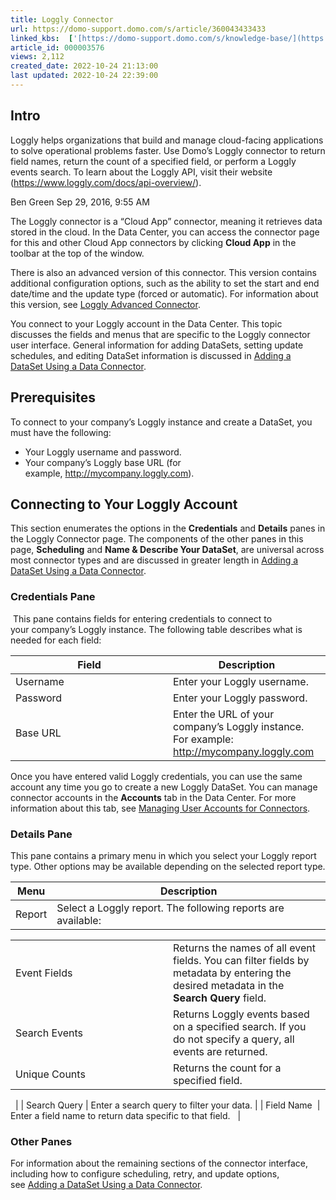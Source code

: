 ```yaml
---
title: Loggly Connector
url: https://domo-support.domo.com/s/article/360043433433
linked_kbs:  ['[https://domo-support.domo.com/s/knowledge-base/](https://domo-support.domo.com/s/knowledge-base/)', '[https://domo-support.domo.com/s/](https://domo-support.domo.com/s/)', '[https://domo-support.domo.com/s/topic/0TO5w000000ZammGAC](https://domo-support.domo.com/s/topic/0TO5w000000ZammGAC)', '[https://domo-support.domo.com/s/topic/0TO5w000000ZanLGAS](https://domo-support.domo.com/s/topic/0TO5w000000ZanLGAS)', '[https://domo-support.domo.com/s/topic/0TO5w000000ZaoQGAS](https://domo-support.domo.com/s/topic/0TO5w000000ZaoQGAS)', '[https://domo-support.domo.com/s/article/360042928834](https://domo-support.domo.com/s/article/360042928834)', '[https://domo-support.domo.com/s/article/360042926274](https://domo-support.domo.com/s/article/360042926274)', '[https://domo-support.domo.com/s/article/360042926054](https://domo-support.domo.com/s/article/360042926054)', '[https://domo-support.domo.com/s/article/360043433433](https://domo-support.domo.com/s/article/360043433433)', '[https://domo-support.domo.com/s/topic/0TO5w000000ZaoQGAS/api-connectors](https://domo-support.domo.com/s/topic/0TO5w000000ZaoQGAS/api-connectors)', '[https://domo-support.domo.com/s/article/360043429933](https://domo-support.domo.com/s/article/360043429933)', '[https://domo-support.domo.com/s/article/360043429953](https://domo-support.domo.com/s/article/360043429953)', '[https://domo-support.domo.com/s/article/360042925494](https://domo-support.domo.com/s/article/360042925494)', '[https://domo-support.domo.com/s/article/360043429913](https://domo-support.domo.com/s/article/360043429913)', '[https://domo-support.domo.com/s/article/4408174643607](https://domo-support.domo.com/s/article/4408174643607)', '[https://domo-support.domo.com/s/login/](https://domo-support.domo.com/s/login/)']
article_id: 000003576
views: 2,112
created_date: 2022-10-24 21:13:00
last updated: 2022-10-24 22:39:00
---
```




Intro
-----


Loggly helps organizations that build and manage cloud-facing applications to solve operational problems faster. Use Domo's Loggly connector to return field names, return the count of a specified field, or perform a Loggly events search. To learn about the Loggly API, visit their website (<https://www.loggly.com/docs/api-overview/>).




Ben Green
Sep 29, 2016, 9:55 AM


The Loggly connector is a "Cloud App" connector, meaning it retrieves data stored in the cloud. In the Data Center, you can access the connector page for this and other Cloud App connectors by clicking **Cloud App** in the toolbar at the top of the window.




There is also an advanced version of this connector. This version contains additional configuration options, such as the ability to set the start and end date/time and the update type (forced or automatic). For information about this version, see [Loggly Advanced Connector](/s/article/360042928834 "Loggly Advanced Connector").


You connect to your Loggly account in the Data Center. This topic discusses the fields and menus that are specific to the Loggly connector user interface. General information for adding DataSets, setting update schedules, and editing DataSet information is discussed in [Adding a DataSet Using a Data Connector](/s/article/360042926274 "Adding a DataSet Using a Data Connector").


Prerequisites
-------------


To connect to your company's Loggly instance and create a DataSet, you must have the following:


* Your Loggly username and password.
* Your company's Loggly base URL (for example, <http://mycompany.loggly.com>).


Connecting to Your Loggly Account
---------------------------------


This section enumerates the options in the **Credentials** and **Details** panes in the Loggly Connector page. The components of the other panes in this page, **Scheduling** and **Name & Describe Your DataSet**, are universal across most connector types and are discussed in greater length in [Adding a DataSet Using a Data Connector](/s/article/360042926274 "Adding a DataSet Using a Data Connector").


### Credentials Pane


 This pane contains fields for entering credentials to connect to your company's Loggly instance. The following table describes what is needed for each field:  




| Field | Description |
| --- | --- |
| Username | Enter your Loggly username. |
| Password | Enter your Loggly password. |
| Base URL | Enter the URL of your company's Loggly instance. For example: <http://mycompany.loggly.com> |


Once you have entered valid Loggly credentials, you can use the same account any time you go to create a new Loggly DataSet. You can manage connector accounts in the **Accounts** tab in the Data Center. For more information about this tab, see [Managing User Accounts for Connectors](/s/article/360042926054 "Managing User Accounts for Connectors").


### Details Pane


This pane contains a primary menu in which you select your Loggly report type. Other options may be available depending on the selected report type.




| Menu | Description |
| --- | --- |
| Report | Select a Loggly report. The following reports are available:

|  |  |
| --- | --- |
| Event Fields | Returns the names of all event fields. You can filter fields by metadata by entering the desired metadata in the **Search Query** field. |
| Search Events | Returns Loggly events based on a specified search. If you do not specify a query, all events are returned. |
| Unique Counts | Returns the count for a specified field.  |

  |
| Search Query | Enter a search query to filter your data. |
| Field Name  | Enter a field name to return data specific to that field.   |


### Other Panes


For information about the remaining sections of the connector interface, including how to configure scheduling, retry, and update options, see [Adding a DataSet Using a Data Connector](/s/article/360042926274 "Adding a DataSet Using a Data Connector").

